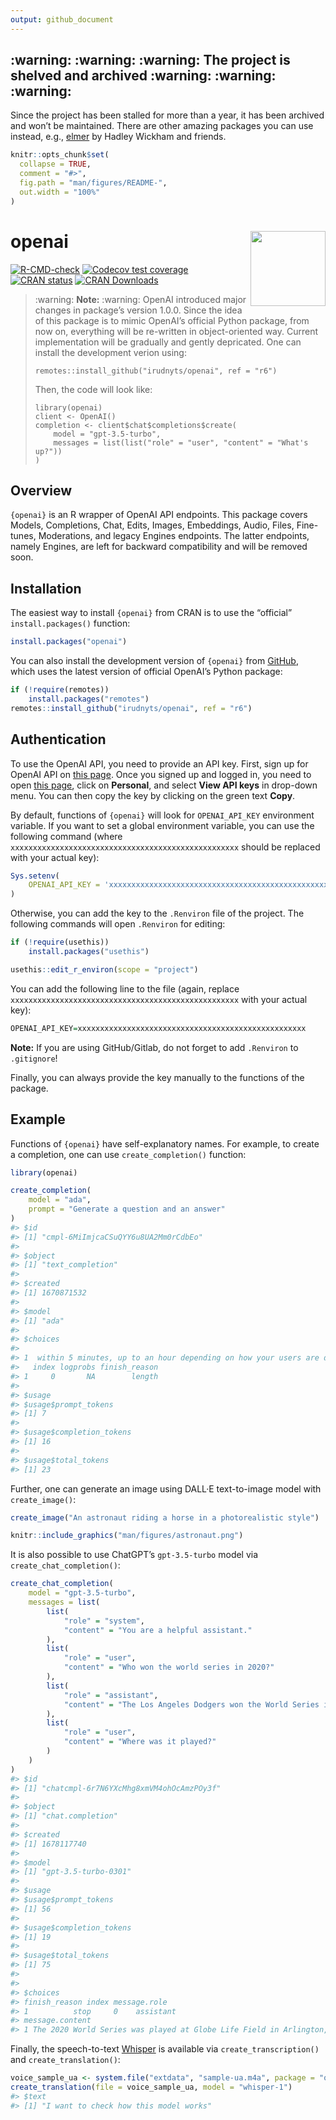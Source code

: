 ```yaml
---
output: github_document
---
```


## :warning: :warning: :warning: The project is shelved and archived :warning: :warning: :warning:

Since the project has been stalled for more than a year, it has been archived and won't be maintained. There are other amazing packages you can use instead, e.g., [elmer](https://github.com/tidyverse/elmer) by Hadley Wickham and friends. 

<!-- README.md is generated from README.Rmd. Please edit that file -->

```r
knitr::opts_chunk$set(
  collapse = TRUE,
  comment = "#>",
  fig.path = "man/figures/README-",
  out.width = "100%"
)
```

# openai <img src="man/figures/logo.png" align="right" width="120" />

<!-- badges: start -->
[![R-CMD-check](https://github.com/irudnyts/openai/workflows/R-CMD-check/badge.svg)](https://github.com/irudnyts/openai/actions)
[![Codecov test coverage](https://codecov.io/gh/irudnyts/openai/branch/main/graph/badge.svg)](https://app.codecov.io/gh/irudnyts/openai?branch=main)
[![CRAN status](https://www.r-pkg.org/badges/version/openai)](https://CRAN.R-project.org/package=openai)
[![CRAN Downloads](https://cranlogs.r-pkg.org/badges/grand-total/openai?color=brightgreen)](https://cranlogs.r-pkg.org/badges/grand-total/openai?color=brightgreen)
<!-- badges: end -->

> :warning: **Note:** :warning: OpenAI introduced major changes in package's version 1.0.0. Since the idea of this package is to mimic OpenAI's official Python package, from now on, everything will be re-written in object-oriented way. Current implementation will be gradually and gently depricated. One can install the development verion using:
>```
> remotes::install_github("irudnyts/openai", ref = "r6")
> ```
> Then, the code will look like:
> ```
> library(openai)
> client <- OpenAI()
> completion <- client$chat$completions$create(
>     model = "gpt-3.5-turbo",
>     messages = list(list("role" = "user", "content" = "What's up?"))
> )
> ```

## Overview 

`{openai}` is an R wrapper of OpenAI API endpoints. This package covers Models, Completions, Chat, Edits, Images, Embeddings, Audio, Files, Fine-tunes, Moderations, and legacy Engines endpoints. The latter endpoints, namely Engines, are left for backward compatibility and will be removed soon.

## Installation

The easiest way to install `{openai}` from CRAN is to use the "official" `install.packages()` function:

```r
install.packages("openai")
```

You can also install the development version of `{openai}` from [GitHub](https://github.com/), which uses the latest version of official OpenAI's Python package:

```r
if (!require(remotes))
    install.packages("remotes")
remotes::install_github("irudnyts/openai", ref = "r6")
```

## Authentication

To use the OpenAI API, you need to provide an API key. First, sign up for OpenAI API on [this page](https://openai.com/api/). Once you signed up and logged in, you need to open [this page](https://platform.openai.com), click on **Personal**, and select **View API keys** in drop-down menu. You can then copy the key by clicking on the green text **Copy**.

By default, functions of `{openai}` will look for `OPENAI_API_KEY` environment variable. If you want to set a global environment variable, you can use the following command (where `xxxxxxxxxxxxxxxxxxxxxxxxxxxxxxxxxxxxxxxxxxxxxxxxxxx` should be replaced with your actual key):

```r
Sys.setenv(
    OPENAI_API_KEY = 'xxxxxxxxxxxxxxxxxxxxxxxxxxxxxxxxxxxxxxxxxxxxxxxxxxx'
)
```

Otherwise, you can add the key to the `.Renviron` file of the project. The following commands will open `.Renviron` for editing:

```r
if (!require(usethis))
    install.packages("usethis")

usethis::edit_r_environ(scope = "project")
```

You can add the following line to the file (again, replace `xxxxxxxxxxxxxxxxxxxxxxxxxxxxxxxxxxxxxxxxxxxxxxxxxxx` with your actual key):

```r
OPENAI_API_KEY=xxxxxxxxxxxxxxxxxxxxxxxxxxxxxxxxxxxxxxxxxxxxxxxxxxx
```

**Note:** If you are using GitHub/Gitlab, do not forget to add `.Renviron` to `.gitignore`! 

Finally, you can always provide the key manually to the functions of the package.

## Example

Functions of `{openai}` have self-explanatory names. For example, to create a completion, one can use `create_completion()` function:

```r
library(openai)

create_completion(
    model = "ada",
    prompt = "Generate a question and an answer"
)
#> $id
#> [1] "cmpl-6MiImjcaCSuQYY6u8UA2Mm0rCdbEo"
#> 
#> $object
#> [1] "text_completion"
#> 
#> $created
#> [1] 1670871532
#> 
#> $model
#> [1] "ada"
#> 
#> $choices
#>                                                                             text
#> 1  within 5 minutes, up to an hour depending on how your users are different and
#>   index logprobs finish_reason
#> 1     0       NA        length
#> 
#> $usage
#> $usage$prompt_tokens
#> [1] 7
#> 
#> $usage$completion_tokens
#> [1] 16
#> 
#> $usage$total_tokens
#> [1] 23
```

Further, one can generate an image using DALL·E text-to-image model with `create_image()`:

```r
create_image("An astronaut riding a horse in a photorealistic style")
```

```r
knitr::include_graphics("man/figures/astronaut.png")
```

It is also possible to use ChatGPT's `gpt-3.5-turbo` model via `create_chat_completion()`:

```r
create_chat_completion(
    model = "gpt-3.5-turbo",
    messages = list(
        list(
            "role" = "system",
            "content" = "You are a helpful assistant."
        ),
        list(
            "role" = "user",
            "content" = "Who won the world series in 2020?"
        ),
        list(
            "role" = "assistant",
            "content" = "The Los Angeles Dodgers won the World Series in 2020."
        ),
        list(
            "role" = "user",
            "content" = "Where was it played?"
        )
    )
)
#> $id
#> [1] "chatcmpl-6r7N6YXcMhg8xmVM4ohOcAmzPOy3f"
#> 
#> $object
#> [1] "chat.completion"
#> 
#> $created
#> [1] 1678117740
#> 
#> $model
#> [1] "gpt-3.5-turbo-0301"
#> 
#> $usage
#> $usage$prompt_tokens
#> [1] 56
#> 
#> $usage$completion_tokens
#> [1] 19
#> 
#> $usage$total_tokens
#> [1] 75
#> 
#> 
#> $choices
#> finish_reason index message.role
#> 1          stop     0    assistant
#> message.content
#> 1 The 2020 World Series was played at Globe Life Field in Arlington, Texas.
```

Finally, the speech-to-text [Whisper](https://openai.com/research/whisper) is available via `create_transcription()` and `create_translation()`:

```r
voice_sample_ua <- system.file("extdata", "sample-ua.m4a", package = "openai")
create_translation(file = voice_sample_ua, model = "whisper-1")
#> $text
#> [1] "I want to check how this model works"
```
